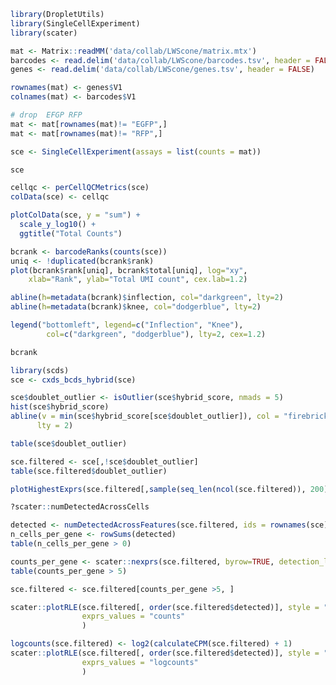 ```r
library(DropletUtils)
library(SingleCellExperiment)
library(scater)
```

```r
mat <- Matrix::readMM('data/collab/LWScone/matrix.mtx')
barcodes <- read.delim('data/collab/LWScone/barcodes.tsv', header = FALSE)
genes <- read.delim('data/collab/LWScone/genes.tsv', header = FALSE)

rownames(mat) <- genes$V1
colnames(mat) <- barcodes$V1

# drop  EFGP RFP
mat <- mat[rownames(mat)!= "EGFP",]
mat <- mat[rownames(mat)!= "RFP",]
```

```r
sce <- SingleCellExperiment(assays = list(counts = mat))
```

```r
sce
```

```r
cellqc <- perCellQCMetrics(sce)
colData(sce) <- cellqc
```

```r
plotColData(sce, y = "sum") +
  scale_y_log10() +
  ggtitle("Total Counts")
```

```r
bcrank <- barcodeRanks(counts(sce))
uniq <- !duplicated(bcrank$rank)
plot(bcrank$rank[uniq], bcrank$total[uniq], log="xy",
    xlab="Rank", ylab="Total UMI count", cex.lab=1.2)

abline(h=metadata(bcrank)$inflection, col="darkgreen", lty=2)
abline(h=metadata(bcrank)$knee, col="dodgerblue", lty=2)

legend("bottomleft", legend=c("Inflection", "Knee"), 
        col=c("darkgreen", "dodgerblue"), lty=2, cex=1.2)
```

```r
bcrank
```

```r
library(scds)
sce <- cxds_bcds_hybrid(sce)
```

```r
sce$doublet_outlier <- isOutlier(sce$hybrid_score, nmads = 5)
hist(sce$hybrid_score) 
abline(v = min(sce$hybrid_score[sce$doublet_outlier]), col = "firebrick",
      lty = 2)
```

```r
table(sce$doublet_outlier)
```

```r
sce.filtered <- sce[,!sce$doublet_outlier]
table(sce.filtered$doublet_outlier)
```

```r
plotHighestExprs(sce.filtered[,sample(seq_len(ncol(sce.filtered)), 200)], exprs_values = "counts")
```
```r
?scater::numDetectedAcrossCells
```
```r
detected <- numDetectedAcrossFeatures(sce.filtered, ids = rownames(sce))
n_cells_per_gene <- rowSums(detected)
table(n_cells_per_gene > 0)
```



```r
counts_per_gene <- scater::nexprs(sce.filtered, byrow=TRUE, detection_limit = 1)
table(counts_per_gene > 5)
```
```r
sce.filtered <- sce.filtered[counts_per_gene >5, ]
```


```r
scater::plotRLE(sce.filtered[, order(sce.filtered$detected)], style = "minimal", colour_by = "detected",
                exprs_values = "counts"
                )
```
```r
logcounts(sce.filtered) <- log2(calculateCPM(sce.filtered) + 1)
scater::plotRLE(sce.filtered[, order(sce.filtered$detected)], style = "minimal", colour_by = "detected",
                exprs_values = "logcounts"
                )
```

